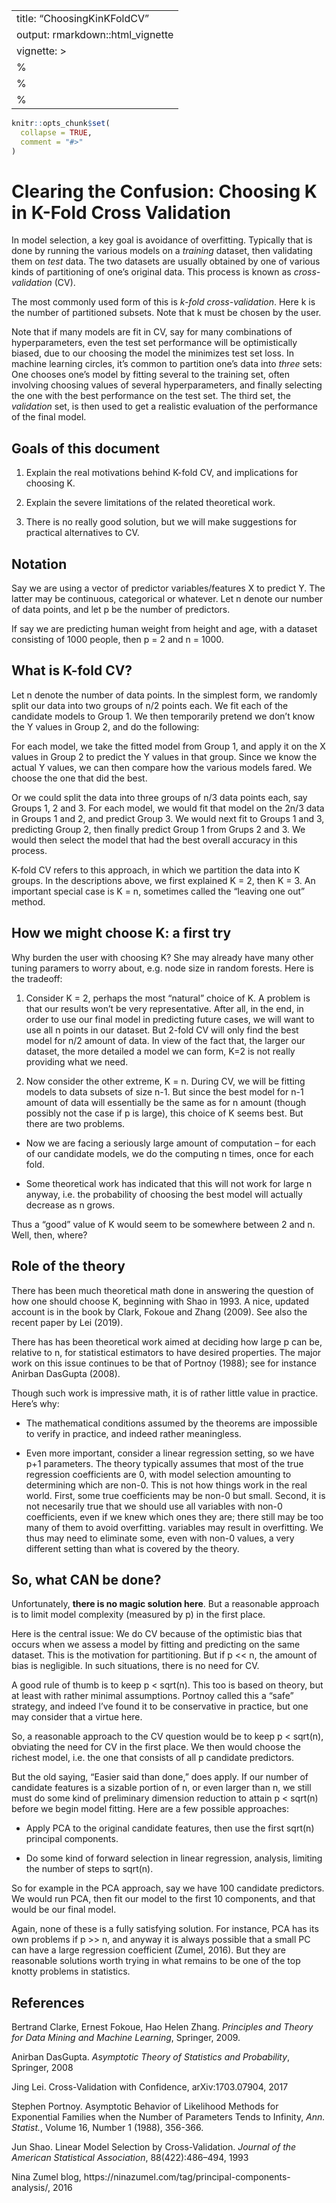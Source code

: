 
---
title: "ChoosingKinKFoldCV"
output: rmarkdown::html_vignette
vignette: >
  %\VignetteIndexEntry{Choosing k in k-Fold CV}
  %\VignetteEngine{knitr::rmarkdown}
  %\VignetteEncoding{UTF-8}
---

```r
knitr::opts_chunk$set(
  collapse = TRUE,
  comment = "#>"
)
```



#  Clearing the Confusion:  Choosing K in K-Fold Cross Validation

In model selection, a key goal is avoidance of overfitting.
Typically that is done by running the various models on a *training*
dataset, then validating them on *test* data.  The two datasets are
usually obtained by one of various kinds of partitioning of one's
original data.  This process is known as *cross-validation* (CV).

The most commonly used form of this is *k-fold cross-validation*.  Here
k is the number of partitioned subsets.  Note that k must be chosen by
the user. 

Note that if many models are fit in CV, say for many combinations of
hyperparameters, even the test set performance will be optimistically
biased, due to our choosing the model the minimizes test set loss.  In
machine learning circles, it's common to partition one's data into
*three* sets:  One chooses one's model by fitting several to the
training set, often involving choosing values of several
hyperparameters, and finally selecting the one with the best performance
on the test set.  The third set, the *validation* set, is then used to
get a realistic evaluation of the performance of the final model. 

## Goals of this document

1.  Explain the real motivations behind K-fold CV, and implications for
    choosing K.

2.  Explain the severe limitations of the related theoretical work.

3.  There is no really good solution, but we will make suggestions for
    practical alternatives to CV.  

## Notation

Say we are using a vector of predictor variables/features X to predict
Y.  The latter may be continuous, categorical or whatever.  Let n denote
our number of data points, and let p be the number of predictors.

If say we are predicting human weight from height and age, with a
dataset consisting of 1000 people, then p = 2 and n = 1000.

## What is K-fold CV?

Let n denote the number of data points.  In the simplest form, we
randomly split our data into two groups of n/2 points each.  We fit each
of the candidate models to Group 1.  We then temporarily pretend
we don't know the Y values in Group 2, and do the following:

For each model, we take the fitted model from Group 1, and apply it on
the X values in Group 2 to predict the Y values in that group.  Since
we know the actual Y values, we can then compare how the various models
fared.  We choose the one that did the best.

Or we could split the data into three groups of n/3 data
points each, say Groups 1, 2 and 3.  For each model, we would fit that
model on the 2n/3 data in Groups 1 and 2, and predict Group 3.  We would
next fit to Groups 1 and 3, predicting Group 2, then finally predict
Group 1 from Grups 2 and 3.  We would then select the model that had the
best overall accuracy in this process.

K-fold CV refers to this approach, in which we partition the data into K
groups.  In the descriptions above, we first explained K = 2, then K = 3.  An 
important special case is K = n, sometimes called the "leaving one out" method.

## How we might choose K: a first try

Why burden the user with choosing K?  She may already have many other
tuning paramers to worry about, e.g. node size in random forests.  Here
is the tradeoff:

1.  Consider K = 2, perhaps the most "natural" choice of K.
    A problem is that our results won't be very representative.  After
all, in the end, in order to use our final model in predicting future cases,
we will want to use all n points in our dataset.  But 2-fold CV will
only find the best model for n/2 amount of data.  In view of the fact
that, the larger our dataset, the more detailed a model we can form, K=2
is not really providing what we need.

2.  Now consider the other extreme, K = n.  During CV, we will be
    fitting models to data subsets of size n-1.  But since the best model for
    n-1 amount of data will essentially be the same as for n amount
(though possibly not the case if p is large), this choice of K seems best.  But 
there are two problems.

- Now we are facing a seriously large amount of computation -- for each
  of our candidate models, we do the computing n times, once for each
fold.

- Some theoretical work has indicated that this will not work for large
  n anyway, i.e. the probability of choosing the best model will
actually decrease as n grows.

Thus a "good" value of K would seem to be somewhere between 2 and n.
Well, then, where?

## Role of the theory

There has been much theoretical math done in answering the question of
how one should choose K, beginning with Shao in 1993.  A nice, updated
account is in the book by Clark, Fokoue and Zhang (2009).  See also the
recent paper by Lei (2019).  

There has has been theoretical work aimed at deciding how large
p can be, relative to n, for statistical estimators to have desired
properties.  The major work on this issue continues to be that of
Portnoy (1988); see for instance Anirban DasGupta (2008).

Though such work is impressive math, it is of rather little value in
practice.  Here's why:

-  The mathematical conditions assumed by the theorems are impossible to
   verify in practice, and indeed rather meaningless.

-  Even more important, consider a linear regression setting, so we have
   p+1 parameters. The theory typically assumes that most of the true
regression coefficients are 0, with model selection amounting to
determining which are non-0.  This is not how things work in the real
world.  First, some true coefficients may be non-0 but small.  Second,
it is not necesarily true that we should use all variables with non-0
coefficients, even if we knew which ones they are; there still may be
too many of them to avoid overfitting.  variables may result in
overfitting.  We thus may need to eliminate some, even with non-0
values, a very different setting than what is covered by the theory.

## So, what CAN be done?

Unfortunately, **there is no magic solution here**.  But a reasonable
approach is to limit model complexity (measured by p) in the first place.  

Here is the central issue:  We do CV because of the optimistic bias that
occurs when we assess a model by fitting and predicting on the same
dataset.  This is the motivation for partitioning.  But if p << n, the
amount of bias is negligible.  In such situations, there is no need for
CV.

A good rule of thumb is to keep p < sqrt(n).  This too is based on
theory, but at least with rather minimal assumptions.  Portnoy called
this a "safe" strategy, and indeed I've found it to be conservative in
practice, but one may consider that a virtue here. 

So, a reasonable approach to the CV question would be to keep p <
sqrt(n), obviating the need for CV in the first place.  We then would
choose the richest model, i.e. the one that consists of all p candidate
predictors.

But the old saying, "Easier said than done," does apply.  If our number
of candidate features is a sizable portion of n, or even larger than n,
we still must do some kind of preliminary dimension reduction to attain
p < sqrt(n) before we begin model fitting.  Here are a few possible
approaches:

- Apply PCA to the original candidate features, then use the first
  sqrt(n) principal components.  

- Do some kind of forward selection in linear regression, analysis,
  limiting the number of steps to sqrt(n).  

So for example in the PCA approach, say we have 100 candidate
predictors.  We would run PCA, then fit our model to the first 10
components, and that would be our final model.

Again, none of these is a fully satisfying solution.  For instance, PCA
has its own problems if p >> n, and anyway it is always possible that a
small PC can have a large regression coefficient (Zumel, 2016).  But
they are reasonable solutions worth trying in what remains to be one of
the top knotty problems in statistics.

## References

Bertrand Clarke, Ernest Fokoue, Hao Helen Zhang.  *Principles and Theory
for Data Mining and Machine Learning*, Springer, 2009.

Anirban DasGupta.  *Asymptotic Theory of Statistics and Probability*,
Springer, 2008

Jing Lei.  Cross-Validation with Confidence, arXiv:1703.07904, 2017

Stephen Portnoy.  Asymptotic Behavior of Likelihood Methods for
Exponential Families when the Number of Parameters Tends to Infinity,
*Ann. Statist.*, Volume 16, Number 1 (1988), 356-366.

Jun Shao. Linear Model Selection by Cross-Validation. *Journal of the
American Statistical Association*, 88(422):486–494, 1993

Nina Zumel blog, https://ninazumel.com/tag/principal-components-analysis/,
2016

